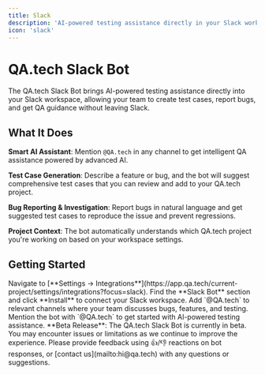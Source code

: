```yaml
---
title: Slack
description: 'AI-powered testing assistance directly in your Slack workspace'
icon: 'slack'
---
```


# QA.tech Slack Bot

The QA.tech Slack Bot brings AI-powered testing assistance directly into your Slack workspace, allowing your team to create test cases, report bugs, and get QA guidance without leaving Slack.

## What It Does

**Smart AI Assistant**: Mention `@QA.tech` in any channel to get intelligent QA assistance powered by advanced AI.

**Test Case Generation**: Describe a feature or bug, and the bot will suggest comprehensive test cases that you can review and add to your QA.tech project.

**Bug Reporting & Investigation**: Report bugs in natural language and get suggested test cases to reproduce the issue and prevent regressions.

**Project Context**: The bot automatically understands which QA.tech project you're working on based on your workspace settings.

## Getting Started

<Steps>
  <Step title="Connect Your Workspace">
    Navigate to [**Settings →
    Integrations**](https://app.qa.tech/current-project/settings/integrations?focus=slack).
    Find the **Slack Bot** section and click **Install** to connect your Slack
    workspace.
  </Step>
  <Step title="Invite the Bot">
    Add `@QA.tech` to relevant channels where your team discusses bugs,
    features, and testing.
  </Step>
  <Step title="Start Testing">
    Mention the bot with `@QA.tech` to get started with AI-powered testing
    assistance.
  </Step>
</Steps>

<Note>
  **Beta Release**: The QA.tech Slack Bot is currently in beta. You may
  encounter issues or limitations as we continue to improve the experience.
  Please provide feedback using 👍/👎 reactions on bot responses, or [contact
  us](mailto:hi@qa.tech) with any questions or suggestions.
</Note>
